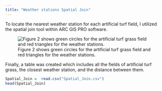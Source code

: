 ```yaml
---
title: "Weather stations Spatial Join"
---
```


To locate the nearest weather station for each artificial turf field, I utilized the spatial join tool within ARC GIS PRO software.

![Figure 2 shows green circles for the artificial turf grass field and red triangles for the weather stations.](LST2.png)

Finally, a table was created which includes all the fields of artificial turf grass, the closest weather station, and the distance between them.

```r
Spatial_Join =  read.csv("Spatial_Join.csv")
head(Spatial_Join)
```


